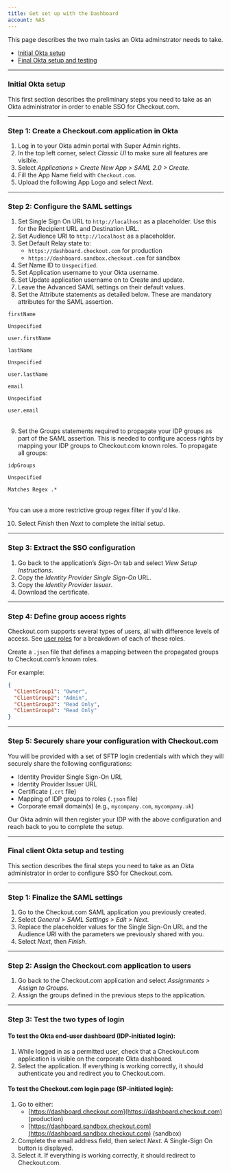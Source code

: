 ```yaml
---
title: Get set up with the Dashboard
account: NAS
---
```


This page describes the two main tasks an Okta adminstrator needs to take.

* [Initial Okta setup](#Initial_Okta_setup)
* [Final Okta setup and testing](#Final_client_Okta_setup_and_testing)

---

### Initial Okta setup

This first section describes the preliminary steps you need to take as an Okta administrator in order to enable SSO for Checkout.com.

---

### Step 1: Create a Checkout.com application in Okta

1. Log in to your Okta admin portal with Super Admin rights.
2. In the top left corner, select _Classic UI_ to make sure all features are visible.
3. Select _Applications > Create New App > SAML 2.0 > Create_.
4. Fill the App Name field with `Checkout.com`.
5. Upload the following App Logo and select _Next_.

---

### Step 2: Configure the SAML settings

1. Set Single Sign On URL to `http://localhost` as a placeholder. Use this for the Recipient URL and Destination URL.
2. Set Audience URI to `http://localhost` as a placeholder.
3. Set Default Relay state to:
    - `https://dashboard.checkout.com` for production
    - `https://dashboard.sandbox.checkout.com` for sandbox
4. Set Name ID to `Unspecified`.
5. Set Application username to your Okta username.
6. Set Update application username on to Create and update.
7. Leave the Advanced SAML settings on their default values.
8. Set the Attribute statements as detailed below. These are mandatory attributes for the SAML assertion.

<Table>
<TableHead headers={['Name','Name format','Value']}/>
<TableBody>
<TableRow>
<TableCell>

`firstName`

</TableCell>
<TableCell>

`Unspecified`

</TableCell>
<TableCell>

`user.firstName`

</TableCell>
</TableRow>
<TableRow>
<TableCell>

`lastName`

</TableCell>
<TableCell>

`Unspecified`

</TableCell>
<TableCell>

`user.lastName`

</TableCell>
</TableRow>
<TableRow>
<TableCell>

`email`

</TableCell>
<TableCell>

`Unspecified`

</TableCell>
<TableCell>

`user.email`

</TableCell>
</TableRow>
</TableBody>
</Table>

9. Set the Groups statements required to propagate your IDP groups as part of the SAML assertion. This is needed to configure access rights by mapping your IDP groups to Checkout.com known roles. To propagate all groups:

<Table>
<TableHead headers={['Name','Name format','Value']}/>
<TableBody>
<TableRow>
<TableCell>

`idpGroups`

</TableCell>
<TableCell>

`Unspecified`

</TableCell>
<TableCell>

`Matches Regex .*`

</TableCell>
</TableRow>
</TableBody>
</Table>

<TipBox>

You can use a more restrictive group regex filter if you'd like.

</TipBox>

10. Select _Finish_ then _Next_ to complete the initial setup.

---

### Step 3: Extract the SSO configuration

1. Go back to the application’s _Sign-On_ tab and select _View Setup Instructions_.
2. Copy the _Identity Provider Single Sign-On_ URL.
3. Copy the _Identity Provider Issuer_.
4. Download the certificate.

---

### Step 4: Define group access rights

Checkout.com supports several types of users, all with difference levels of access. See [user roles](/dashboard/team-permissions) for a breakdown of each of these roles.

Create a `.json` file that defines a mapping between the propagated groups to Checkout.com’s known roles.

For example:

```json withBorder
{
  "ClientGroup1": "Owner",
  "ClientGroup2": "Admin",
  "ClientGroup3": "Read Only",
  "ClientGroup4": "Read Only"
}
```

---

### Step 5: Securely share your configuration with Checkout.com

You will be provided with a set of SFTP login credentials with which they will securely share the following configurations:

- Identity Provider Single Sign-On URL
- Identity Provider Issuer URL
- Certificate (`.crt` file)
- Mapping of IDP groups to roles (`.json` file)
- Corporate email domain(s) (e.g., `mycompany.com`, `mycompany.uk`)

Our Okta admin will then register your IDP with the above configuration and reach back to you to complete the setup.

--- 

### Final client Okta setup and testing

This section describes the final steps you need to take as an Okta administrator in order to configure SSO for Checkout.com.

---

### Step 1: Finalize the SAML settings

1. Go to the Checkout.com SAML application you previously created.
2. Select _General > SAML Settings > Edit > Next_.
3. Replace the placeholder values for the Single Sign-On URL and the Audience URI with the parameters we previously shared with you.
4. Select _Next_, then _Finish_.

---

### Step 2: Assign the Checkout.com application to users

1. Go back to the Checkout.com application and select _Assignments > Assign to Groups_.
2. Assign the groups defined in the previous steps to the application.

---

### Step 3: Test the two types of login

#### To test the Okta end-user dashboard (IDP-initiated login):

1. While logged in as a permitted user, check that a Checkout.com application is visible on the corporate Okta dashboard.
2. Select the application. If everything is working correctly, it should authenticate you and redirect you to Checkout.com.

#### To test the Checkout.com login page (SP-initiated login):

1. Go to either:
    - [https://dashboard.checkout.com](https://dashboard.checkout.com) (production)
    - [https://dashboard.sandbox.checkout.com](https://dashboard.sandbox.checkout.com) (sandbox)
2. Complete the email address field, then select _Next_. A Single-Sign On button is displayed.
3. Select it. If everything is working correctly, it should redirect to Checkout.com.
